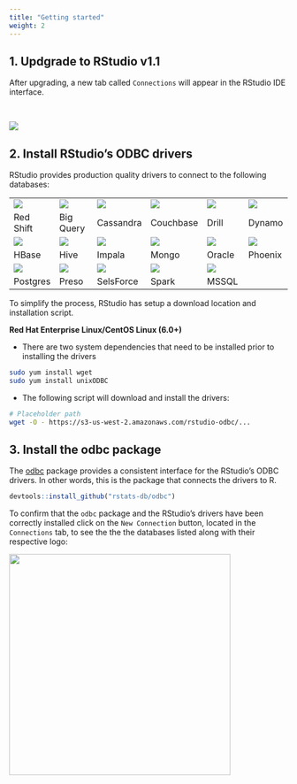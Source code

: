 ```yaml
---
title: "Getting started"
weight: 2
---
```


## 1. Updgrade to RStudio v1.1

After upgrading, a new tab called `Connections` will appear in the RStudio IDE interface.

<br/>

![](first-conn.png)

## 2. Install RStudio's ODBC drivers 

RStudio provides production quality drivers to connect to the following databases:

| |
-- | -- | -- | -- | -- | --
![](amazonredshiftlarge.png) | ![](bigquerylarge.png) | ![](cassandralarge.png) | ![](couchbaselarge.png) | ![](drilllarge.png) | ![](dynamodblarge.png) 
Red Shift | Big Query | Cassandra | Couchbase | Drill | Dynamo
![](hbaselarge.png) | ![](hivelarge.png) | ![](impalalarge.png) | ![](mongodblarge.png) | ![](oraclelarge.png) | ![](phoenixlarge.png) 
HBase | Hive | Impala | Mongo | Oracle | Phoenix
![](postgresql.png) | ![](prestolarge.png) | ![](salesforcelarge.png) | ![](sparklarge.png) | ![](sqlserverlarge.png)
Postgres | Preso | SelsForce | Spark | MSSQL |

To simplify the process, RStudio has setup a download location and installation script. 

**Red Hat Enterprise Linux/CentOS Linux (6.0+)**

- There are two system dependencies that need to be installed prior to installing the drivers
```bash
sudo yum install wget
sudo yum install unixODBC
``` 

- The following script will download and install the drivers:
```bash
# Placeholder path
wget -O - https://s3-us-west-2.amazonaws.com/rstudio-odbc/...
```


## 3. Install the **odbc** package

The [odbc](https://github.com/rstats-db/odbc) package provides a consistent interface for the RStudio's ODBC drivers.  In other words, this is the package that connects the drivers to R.  

```r
devtools::install_github("rstats-db/odbc")
```

To confirm that the `odbc` package and the RStudio's drivers have been correctly installed click on the `New Connection` button, located in the `Connections` tab, to see the the the databases listed along with their respective logo:

<img src = "new-conn.png" width = 400 />
 
 
 </br> 
